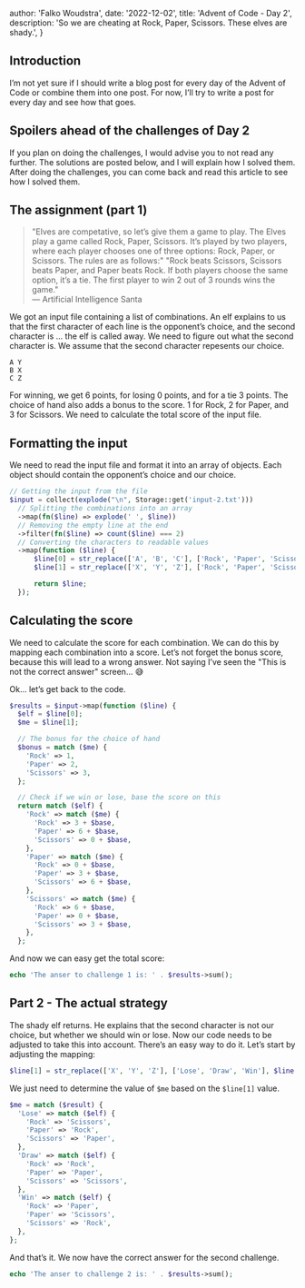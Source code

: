 
  author: 'Falko Woudstra',
  date: '2022-12-02',
  title: 'Advent of Code - Day 2',
  description:
    'So we are cheating at Rock, Paper, Scissors. These elves are shady.',
}


## Introduction

I’m not yet sure if I should write a blog post for every day of the Advent of Code or combine them into one post.
For now, I’ll try to write a post for every day and see how that goes.

## Spoilers ahead of the challenges of Day 2

If you plan on doing the challenges, I would advise you to not read any further. The solutions are posted below, and I will explain how I solved them.
After doing the challenges, you can come back and read this article to see how I solved them.

## The assignment (part 1)

> "Elves are competative, so let’s give them a game to play. The Elves play a game called Rock, Paper, Scissors. It’s played by two players, where each player chooses one of three options: Rock, Paper, or Scissors. The rules are as follows:"
> "Rock beats Scissors, Scissors beats Paper, and Paper beats Rock. If both players choose the same option, it’s a tie. The first player to win 2 out of 3 rounds wins the game."
> <br /> — Artificial Intelligence Santa

We got an input file containing a list of combinations. An elf explains to us that the first character of each line is the opponent’s choice, and the second character is ... the elf is called away.
We need to figure out what the second character is. We assume that the second character repesents our choice.

```
A Y
B X
C Z
```

For winning, we get 6 points, for losing 0 points, and for a tie 3 points.
The choice of hand also adds a bonus to the score. 1 for Rock, 2 for Paper, and 3 for Scissors.
We need to calculate the total score of the input file.

## Formatting the input

We need to read the input file and format it into an array of objects.
Each object should contain the opponent’s choice and our choice.

```php
// Getting the input from the file
$input = collect(explode("\n", Storage::get('input-2.txt')))
  // Splitting the combinations into an array
  ->map(fn($line) => explode(' ', $line))
  // Removing the empty line at the end
  ->filter(fn($line) => count($line) === 2)
  // Converting the characters to readable values
  ->map(function ($line) {
      $line[0] = str_replace(['A', 'B', 'C'], ['Rock', 'Paper', 'Scissors'], $line[0]);
      $line[1] = str_replace(['X', 'Y', 'Z'], ['Rock', 'Paper', 'Scissors'], $line[1]);

      return $line;
  });
```

## Calculating the score

We need to calculate the score for each combination.
We can do this by mapping each combination into a score.
Let’s not forget the bonus score, because this will lead to a wrong answer.
Not saying I’ve seen the "This is not the correct answer" screen... 😅

Ok... let’s get back to the code.

```php
$results = $input->map(function ($line) {
  $elf = $line[0];
  $me = $line[1];

  // The bonus for the choice of hand
  $bonus = match ($me) {
    'Rock' => 1,
    'Paper' => 2,
    'Scissors' => 3,
  };

  // Check if we win or lose, base the score on this
  return match ($elf) {
    'Rock' => match ($me) {
      'Rock' => 3 + $base,
      'Paper' => 6 + $base,
      'Scissors' => 0 + $base,
    },
    'Paper' => match ($me) {
      'Rock' => 0 + $base,
      'Paper' => 3 + $base,
      'Scissors' => 6 + $base,
    },
    'Scissors' => match ($me) {
      'Rock' => 6 + $base,
      'Paper' => 0 + $base,
      'Scissors' => 3 + $base,
    },
  };
```

And now we can easy get the total score:

```php
echo 'The anser to challenge 1 is: ' . $results->sum();
```

## Part 2 - The actual strategy

The shady elf returns. He explains that the second character is not our choice, but whether we should win or lose.
Now our code needs to be adjusted to take this into account. There’s an easy way to do it. Let’s start by adjusting the mapping:

```php
$line[1] = str_replace(['X', 'Y', 'Z'], ['Lose', 'Draw', 'Win'], $line[1]);
```

We just need to determine the value of `$me` based on the `$line[1]` value.

```php
$me = match ($result) {
  'Lose' => match ($elf) {
    'Rock' => 'Scissors',
    'Paper' => 'Rock',
    'Scissors' => 'Paper',
  },
  'Draw' => match ($elf) {
    'Rock' => 'Rock',
    'Paper' => 'Paper',
    'Scissors' => 'Scissors',
  },
  'Win' => match ($elf) {
    'Rock' => 'Paper',
    'Paper' => 'Scissors',
    'Scissors' => 'Rock',
  },
};
```

And that’s it. We now have the correct answer for the second challenge.

```php
echo 'The anser to challenge 2 is: ' . $results->sum();
```

